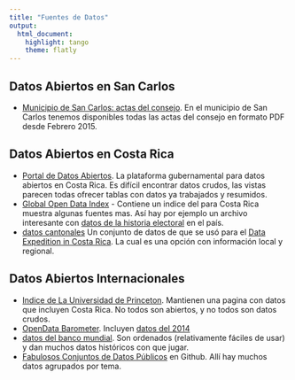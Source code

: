 ```yaml
---
title: "Fuentes de Datos"
output: 
  html_document: 
    highlight: tango
    theme: flatly
---
```

## Datos Abiertos en San Carlos
- [Municipio de San Carlos: actas del consejo ](http://www.munisc.go.cr/Paginas/Visitantes/Transparencia.aspx). 
  En el municipio de San Carlos tenemos disponibles todas las actas del consejo en
  formato PDF desde Febrero 2015. 

## Datos Abiertos en Costa Rica
 
- [Portal de Datos Abiertos](http://datosabiertos.gob.go.cr/home/). La
  plataforma gubernamental para datos abiertos en Costa Rica. Es difícil
  encontrar datos crudos, las vistas parecen todas ofrecer tablas con datos ya
  trabajados y resumidos. 
-  [Global Open Data Index](http://index.okfn.org/place/costa-rica/) - Contiene
  un indice del para Costa Rica muestra algunas fuentes mas. Así hay por
  ejemplo un archivo interesante con [datos de la historia
  electoral](http://tse.go.cr/zip/elecciones/eleccionescifras.zip ) en
  el país.
- [datos cantonales](https://drive.google.com/folderview?id=0B4kFy6fhjfEDfkpUZUJhQXFicDY5TUMwaHk2ZzdkSTgtdWVDYVowc0RCX3gzbmxGZVJnbG8&usp=sharing)
  Un conjunto de datos de que se usó para el [Data Expedition in Costa
  Rica](http://schoolofdata.org/2015/07/06/analyzing-regional-data-data-expedition-in-costa-rica/).
  La cual es una opción con información local y regional.

## Datos Abiertos Internacionales

- [Indice de La Universidad de
  Princeton](http://dss.princeton.edu/cgi-bin/dataresources/newdataresources.cgi?term=117).
  Mantienen una pagina con datos que incluyen Costa Rica. No todos son
  abiertos, y no todos son datos crudos.
- [OpenData Barometer](http://www.opendatabarometer.org/). Incluyen 
  [datos del 2014](http://www.opendatabarometer.org/report/about/data.html)
- [datos del banco mundial](http://data.worldbank.org/country/costa-rica).  Son ordenados
(relativamente fáciles de usar) y dan muchos datos históricos con que jugar.
- [Fabulosos Conjuntos de Datos Públicos](https://github.com/caesar0301/awesome-public-datasets) en Github.
  Allí hay muchos datos agrupados por tema.
